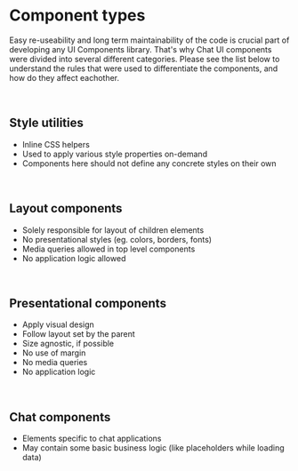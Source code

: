 
<Meta title="About/Component Types" />

# Component types

Easy re-useability and long term maintainability of the code is crucial part of developing any UI Components library.
That's why Chat UI components were divided into several different categories. Please see the list below to understand
the rules that were used to differentiate the components, and how do they affect eachother.

<br />

## Style utilities

- Inline CSS helpers
- Used to apply various style properties on-demand
- Components here should not define any concrete styles on their own

<br />

## Layout components

- Solely responsible for layout of children elements
- No presentational styles (eg. colors, borders, fonts)
- Media queries allowed in top level components
- No application logic allowed

<br />

## Presentational components

- Apply visual design
- Follow layout set by the parent
- Size agnostic, if possible
- No use of margin
- No media queries
- No application logic

<br />

## Chat components

- Elements specific to chat applications
- May contain some basic business logic (like placeholders while loading data)
